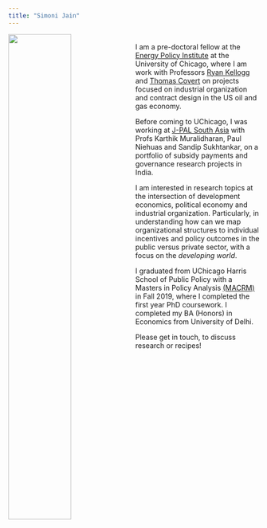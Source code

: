```yaml
---
title: "Simoni Jain"
---
```


<img align="left" width=50% height=50% src="files/profile_picture_w_border.jpeg">

<p>
<br> 
I am a pre-doctoral fellow at the [Energy Policy Institute](https://epic.uchicago.edu/) at the University of Chicago, where I am work with Professors [Ryan Kellogg](http://kelloggryan.com/) and [Thomas Covert](https://www.tcovert.com/) on projects focused on industrial organization and contract design in the US oil and gas economy. 
<p>

<p>
Before coming to UChicago, I was working at [J-PAL South Asia](https://www.povertyactionlab.org/page/payments-and-governance-research-program) with Profs Karthik Muralidharan, Paul Niehuas and Sandip Sukhtankar, on a portfolio of subsidy payments and governance research projects in India.
<p>

<p>
I am interested in research topics at the intersection of development economics, political economy and industrial organization. Particularly, in understanding how can we map organizational structures to individual incentives and policy outcomes in the public versus private sector, with a focus on the *developing world*. 
<p>

<p>
I graduated from UChicago Harris School of Public Policy with a Masters in Policy Analysis [(MACRM)](https://harris.uchicago.edu/academics/degrees/ma-public-policy-certificate-research-methods-macrm) in Fall 2019, where I completed the first year PhD coursework. I completed my BA (Honors) in Economics from University of Delhi.
<p>

Please get in touch, to discuss research or recipes! 
<br>

<br>
